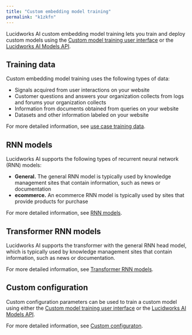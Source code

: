 ```yaml
---
title: "Custom embedding model training"
permalink: "k1zkfn"
---
```


Lucidworks AI custom embedding model training lets you train and deploy custom models using the [Custom model training user interface](/lw-platform/ai/6bb9s5/lw-ai-custom-embedding-model-training-user-interface/index) or the [Lucidworks AI Models API](/lw-platform/ai/e63rmi/models-api).

## Training data

Custom embedding model training uses the following types of data:

* Signals acquired from user interactions on your website
* Customer questions and answers your organization collects from logs and forums your organization collects
* Information from documents obtained from queries on your website
* Datasets and other information labeled on your website

For more detailed information, see [use case training data](/lw-platform/ai/g0ji3z/custom-embedding-model-training-data).

## RNN models

Lucidworks AI supports the following types of recurrent neural network (RNN) models:

* **General.** The general RNN model is typically used by knowledge management sites that contain information, such as news or documentation
* **ecommerce.** An ecommerce RNN model is typically used by sites that provide products for purchase

For more detailed information, see [RNN models](/lw-platform/ai/b18rw1/custom-embedding-rnn-models).

## Transformer RNN models

Lucidworks AI supports the transformer with the general RNN head model, which is typically used by knowledge management sites that contain information, such as news or documentation.

For more detailed information, see [Transformer RNN models](/lw-platform/ai/gmhy47/custom-embedding-transformer-rnn-models).

## Custom configuration

Custom configuration parameters can be used to train a custom model using either the [Custom model training user interface](/lw-platform/ai/6bb9s5/lw-ai-custom-embedding-model-training-user-interface/index) or the [Lucidworks AI Models API](/lw-platform/ai/e63rmi/models-api).

For more detailed information, see [Custom configuraton](/lw-platform/ai/tnwswb/custom-configuration).
